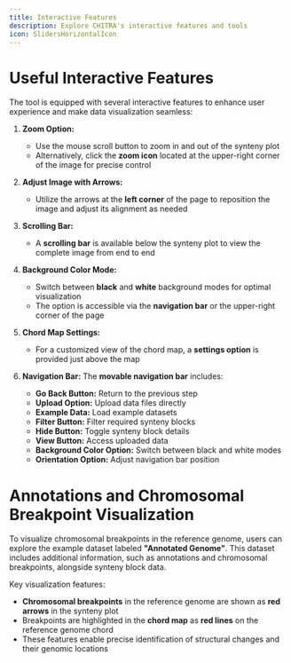 ```yaml
---
title: Interactive Features
description: Explore CHITRA's interactive features and tools
icon: SlidersHorizontalIcon
---
```


# Useful Interactive Features

The tool is equipped with several interactive features to enhance user experience and make data visualization seamless:

1. **Zoom Option:**
   - Use the mouse scroll button to zoom in and out of the synteny plot
   - Alternatively, click the **zoom icon** located at the upper-right corner of the image for precise control

2. **Adjust Image with Arrows:**
   - Utilize the arrows at the **left corner** of the page to reposition the image and adjust its alignment as needed

3. **Scrolling Bar:**
   - A **scrolling bar** is available below the synteny plot to view the complete image from end to end

4. **Background Color Mode:**
   - Switch between **black** and **white** background modes for optimal visualization
   - The option is accessible via the **navigation bar** or the upper-right corner of the page

5. **Chord Map Settings:**
   - For a customized view of the chord map, a **settings option** is provided just above the map

6. **Navigation Bar:**
   The **movable navigation bar** includes:
   - **Go Back Button:** Return to the previous step
   - **Upload Option:** Upload data files directly
   - **Example Data:** Load example datasets
   - **Filter Button:** Filter required synteny blocks
   - **Hide Button:** Toggle synteny block details
   - **View Button:** Access uploaded data
   - **Background Color Option:** Switch between black and white modes
   - **Orientation Option:** Adjust navigation bar position

# Annotations and Chromosomal Breakpoint Visualization

To visualize chromosomal breakpoints in the reference genome, users can explore the example dataset labeled **"Annotated Genome"**. This dataset includes additional information, such as annotations and chromosomal breakpoints, alongside synteny block data.

Key visualization features:
- **Chromosomal breakpoints** in the reference genome are shown as **red arrows** in the synteny plot
- Breakpoints are highlighted in the **chord map** as **red lines** on the reference genome chord
- These features enable precise identification of structural changes and their genomic locations 